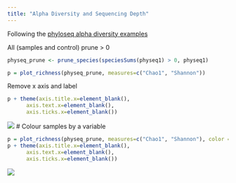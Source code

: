 ```yaml
---
title: "Alpha Diversity and Sequencing Depth"
---
```


Following the [phyloseq alpha diversity examples](https://joey711.github.io/phyloseq/plot_richness-examples.html)

All (samples and control) prune > 0
```r
physeq_prune <- prune_species(speciesSums(physeq1) > 0, physeq1)
```

```r
p = plot_richness(physeq_prune, measures=c("Chao1", "Shannon"))
```

Remove x axis and label
```r
p + theme(axis.title.x=element_blank(),
      axis.text.x=element_blank(),
      axis.ticks.x=element_blank())
```

![](images/alpha-bw.png)
# Colour samples by a variable
```r
p = plot_richness(physeq_prune, measures=c("Chao1", "Shannon"), color = "Genus_Species")
p + theme(axis.title.x=element_blank(),
      axis.text.x=element_blank(),
      axis.ticks.x=element_blank())
```

![](images/alpha-col.png)